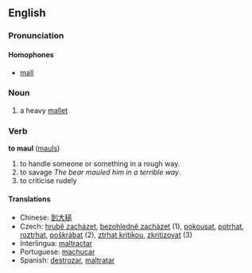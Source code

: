 ==English==

===Pronunciation===
====Homophones====
*[[mall]]

===Noun===
{{en-noun-reg}}

# a heavy [[mallet]]

===Verb===
'''to maul''' ([[mauls]])

#to handle someone or something in a rough way.
#to savage ''The bear mauled him in a terrible way''.
#to criticise rudely

====Translations====
*Chinese: [[到大槌]]
*Czech: [[hrubě zacházet]], [[bezohledně zacházet]]  (1), [[pokousat]], [[potrhat]], [[roztrhat]], [[poškrábat]] (2),  [[ztrhat kritikou]], [[zkritizovat]] (3)
*Interlingua: [[maltractar]]
*Portuguese: [[machucar]]
*Spanish: [[destrozar]], [[maltratar]]